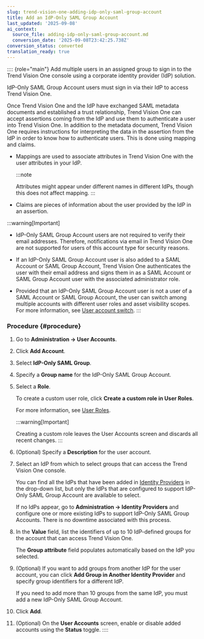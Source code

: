 ```yaml
---
slug: trend-vision-one-adding-idp-only-saml-group-account
title: Add an IdP-Only SAML Group Account
last_updated: '2025-09-08'
ai_context:
  source_file: adding-idp-only-saml-group-account.md
  conversion_date: '2025-09-08T23:42:25.738Z'
conversion_status: converted
translation_ready: true
---
```


:::: {role="main"}
Add multiple users in an assigned group to sign in to the Trend Vision One console using a corporate identity provider (IdP) solution.

IdP-Only SAML Group Account users must sign in via their IdP to access Trend Vision One.

Once Trend Vision One and the IdP have exchanged SAML metadata documents and established a trust relationship, Trend Vision One can accept assertions coming from the IdP and use them to authenticate a user into Trend Vision One. In addition to the metadata document, Trend Vision One requires instructions for interpreting the data in the assertion from the IdP in order to know how to authenticate users. This is done using mapping and claims.

- Mappings are used to associate attributes in Trend Vision One with the user attributes in your IdP.

  :::note

  Attributes might appear under different names in different IdPs, though this does not affect mapping.
  :::

- Claims are pieces of information about the user provided by the IdP in an assertion.

:::warning[Important]

- IdP-Only SAML Group Account users are not required to verify their email addresses. Therefore, notifications via email in Trend Vision One are not supported for users of this account type for security reasons.

- If an IdP-Only SAML Group Account user is also added to a SAML Account or SAML Group Account, Trend Vision One authenticates the user with their email address and signs them in as a SAML Account or SAML Group Account user with the associated administrator role.

- Provided that an IdP-Only SAML Group Account user is not a user of a SAML Account or SAML Group Account, the user can switch among multiple accounts with different user roles and asset visibility scopes. For more information, see [User account switch](user-account-switch.mdx).
:::

### Procedure {#procedure}

1.  Go to **Administration → User Accounts**.

2.  Click **Add Account**.

3.  Select **IdP-Only SAML Group**.

4.  Specify a **Group name** for the IdP-Only SAML Group Account.

5.  Select a **Role**.

    To create a custom user role, click **Create a custom role in User Roles**.

    For more information, see [User Roles](user-roles-foundation-services.mdx).

    :::warning[Important]

    Creating a custom role leaves the User Accounts screen and discards all recent changes.
    :::

6.  (Optional) Specify a **Description** for the user account.

7.  Select an IdP from which to select groups that can access the Trend Vision One console.

    You can find all the IdPs that have been added in [Identity Providers](identity-providers.mdx) in the drop-down list, but only the IdPs that are configured to support IdP-Only SAML Group Account are available to select.

    If no IdPs appear, go to **Administration → Identity Providers** and configure one or more existing IdPs to support IdP-Only SAML Group Accounts. There is no downtime associated with this process.

8.  In the **Value** field, list the identifiers of up to 10 IdP-defined groups for the account that can access Trend Vision One.

    The **Group attribute** field populates automatically based on the IdP you selected.

9.  (Optional) If you want to add groups from another IdP for the user account, you can click **Add Group in Another Identity Provider** and specify group identifiers for a different IdP.

    If you need to add more than 10 groups from the same IdP, you must add a new IdP-Only SAML Group Account.

10. Click **Add**.

11. (Optional) On the **User Accounts** screen, enable or disable added accounts using the **Status** toggle.
::::
